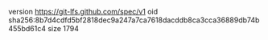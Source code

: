 version https://git-lfs.github.com/spec/v1
oid sha256:8b7d4cdfd5bf2818dec9a247a7ca7618dacddb8ca3cca36889db74b455bd61c4
size 1794
